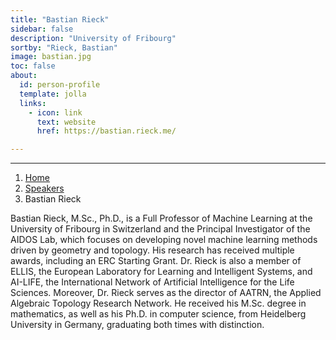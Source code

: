 ```yaml
---
title: "Bastian Rieck"
sidebar: false
description: "University of Fribourg"
sortby: "Rieck, Bastian"
image: bastian.jpg
toc: false
about:
  id: person-profile
  template: jolla
  links:
    - icon: link
      text: website
      href: https://bastian.rieck.me/

---
```

---

```{=html}
<nav aria-label="breadcrumb">
  <ol class="breadcrumb">
    <li class="breadcrumb-item"><a href="../../index.html">Home</a></li>
    <li class="breadcrumb-item"><a href="../../speaker.html">Speakers</a></li>
    <li class="breadcrumb-item active">Bastian Rieck</li>

  </ol>
</nav>
```

:::{#person-profile}
:::

Bastian Rieck, M.Sc., Ph.D., is a Full Professor of Machine Learning at the University of Fribourg in Switzerland and the Principal Investigator of the AIDOS Lab, which focuses on developing novel machine learning methods driven by geometry and topology. 
His research has received multiple awards, including an ERC Starting Grant. 
Dr. Rieck is also a member of ELLIS, the European Laboratory for Learning and Intelligent Systems, and AI-LIFE, the International Network of Artificial Intelligence for the Life Sciences. 
Moreover, Dr. Rieck serves as the director of AATRN, the Applied Algebraic Topology Research Network. 
He received his M.Sc. degree in mathematics, as well as his Ph.D. in computer science, from Heidelberg University in Germany, graduating both times with distinction.